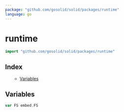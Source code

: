 ```yaml
---
package: "github.com/gosolid/solid/packages/runtime"
language: go
---
```


# runtime

```go
import "github.com/gosolid/solid/packages/runtime"
```

## Index

<ul>

- [Variables](<#Variables>)



</ul>

<a id="Variables" />

## Variables

<a name="FS"></a>

```go
var FS embed.FS
```

